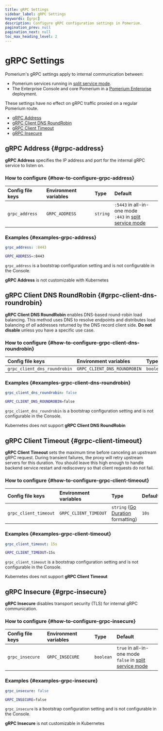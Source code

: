 ```yaml
---
title: gRPC Settings
sidebar_label: gRPC Settings
keywords: [grpc]
description: Configure gRPC configuration settings in Pomerium.
pagination_prev: null
pagination_next: null
toc_max_heading_level: 2
---
```



# gRPC Settings

Pomerium's gRPC settings apply to internal communication between:

- Pomerium services running in [split service mode].
- The Enterprise Console and core Pomerium in a [Pomerium Enterprise](/docs/enterprise) deployment.

These settings have no effect on gRPC traffic proxied on a regular Pomerium route.

- [gRPC Address](#grpc-address)
- [gRPC Client DNS RoundRobin](#grpc-client-dns-roundrobin)
- [gRPC Client Timeout](#grpc-client-timeout)
- [gRPC Insecure](#grpc-insecure)

## gRPC Address {#grpc-address}

**gRPC Address** specifies the IP address and port for the internal gRPC service to listen on.

### How to configure {#how-to-configure-grpc-address}

<Tabs>
<TabItem value="Core" label="Core">

| **Config file keys** | **Environment variables** | **Type** | **Default** |
| :-- | :-- | :-- | :-- |
| `grpc_address` | `GRPC_ADDRESS` | `string` | `:5443` in all-in-one mode <br/> `:443` in [split service mode] |

### Examples {#examples-grpc-address}

```yaml
grpc_address: :8443
```

```bash
GRPC_ADDRESS=:8443
```

</TabItem>
<TabItem value="Enterprise" label="Enterprise">

`grpc_address` is a bootstrap configuration setting and is not configurable in the Console.

</TabItem>
<TabItem value="Kubernetes" label="Kubernetes">

**gRPC Address** is not customizable with Kubernetes

</TabItem>
</Tabs>

## gRPC Client DNS RoundRobin {#grpc-client-dns-roundrobin}

**gRPC Client DNS RoundRobin** enables DNS-based round-robin load balancing. This method uses DNS to resolve endpoints and distributes load balancing of _all_ addresses returned by the DNS record client side. **Do not disable** unless you have a specific use case.

### How to configure {#how-to-configure-grpc-client-dns-roundrobin}

<Tabs>
<TabItem value="Core" label="Core">

| **Config file keys** | **Environment variables** | **Type** | **Default** |
| :-- | :-- | :-- | :-- |
| `grpc_client_dns_roundrobin` | `GRPC_CLIENT_DNS_ROUNDROBIN` | `boolean` | `true` |

### Examples {#examples-grpc-client-dns-roundrobin}

```yaml
grpc_client_dns_roundrobin: false
```

```bash
GRPC_CLIENT_DNS_ROUNDROBIN=false
```

</TabItem>
<TabItem value="Enterprise" label="Enterprise">

`grpc_client_dns_roundrobin` is a bootstrap configuration setting and is not configurable in the Console.

</TabItem>
<TabItem value="Kubernetes" label="Kubernetes">

Kubernetes does not support **gRPC Client DNS RoundRobin**

</TabItem>
</Tabs>

## gRPC Client Timeout {#grpc-client-timeout}

**gRPC Client Timeout** sets the maximum time before canceling an upstream gRPC request. During transient failures, the proxy will retry upstream servers for this duration. You should leave this high enough to handle backend service restart and rediscovery so that client requests do not fail.

### How to configure {#how-to-configure-grpc-client-timeout}

<Tabs>
<TabItem value="Core" label="Core">

| **Config file keys** | **Environment variables** | **Type** | **Default** |
| :-- | :-- | :-- | :-- |
| `grpc_client_timeout` | `GRPC_CLIENT_TIMEOUT` | `string` ([Go Duration](https://golang.org/pkg/time/#Duration.String) formatting) | `10s` |

### Examples {#examples-grpc-client-timeout}

```yaml
grpc_client_timeout: 15s
```

```bash
GRPC_CLIENT_TIMEOUT=15s
```

</TabItem>
<TabItem value="Enterprise" label="Enterprise">

`grpc_client_timeout` is a bootstrap configuration setting and is not configurable in the Console.

</TabItem>
<TabItem value="Kubernetes" label="Kubernetes">

Kubernetes does not support **gRPC Client Timeout**

</TabItem>
</Tabs>

## gRPC Insecure {#grpc-insecure}

**gRPC Insecure** disables transport security (TLS) for internal gRPC communication.

### How to configure {#how-to-configure-grpc-insecure}

<Tabs>
<TabItem value="Core" label="Core">

| **Config file keys** | **Environment variables** | **Type** | **Default** |
| :-- | :-- | :-- | :-- |
| `grpc_insecure` | `GRPC_INSECURE` | `boolean` | `true` in all-in-one mode <br/> `false` in [split service mode] |

### Examples {#examples-grpc-insecure}

```yaml
grpc_insecure: false
```

```bash
GRPC_INSECURE=false
```

</TabItem>
<TabItem value="Enterprise" label="Enterprise">

`grpc_insecure` is a bootstrap configuration setting and is not configurable in the Console.

</TabItem>
<TabItem value="Kubernetes" label="Kubernetes">

**gRPC Insecure** is not customizable in Kubernetes

</TabItem>
</Tabs>

[split service mode]: /docs/internals/configuration#all-in-one-vs-split-service-mode
